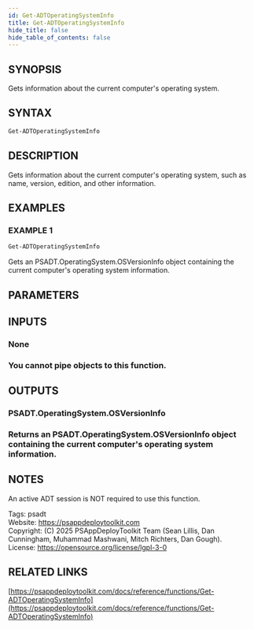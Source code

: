 ```yaml
---
id: Get-ADTOperatingSystemInfo
title: Get-ADTOperatingSystemInfo
hide_title: false
hide_table_of_contents: false
---
```


## SYNOPSIS

Gets information about the current computer's operating system.

## SYNTAX

```powershell
Get-ADTOperatingSystemInfo
```

## DESCRIPTION

Gets information about the current computer's operating system, such as name, version, edition, and other information.

## EXAMPLES

### EXAMPLE 1

```powershell
Get-ADTOperatingSystemInfo
```

Gets an PSADT.OperatingSystem.OSVersionInfo object containing the current computer's operating system information.

## PARAMETERS

## INPUTS

### None

### You cannot pipe objects to this function.
## OUTPUTS

### PSADT.OperatingSystem.OSVersionInfo

### Returns an PSADT.OperatingSystem.OSVersionInfo object containing the current computer's operating system information.
## NOTES
An active ADT session is NOT required to use this function.

Tags: psadt<br />
Website: https://psappdeploytoolkit.com<br />
Copyright: (C) 2025 PSAppDeployToolkit Team (Sean Lillis, Dan Cunningham, Muhammad Mashwani, Mitch Richters, Dan Gough).<br />
License: https://opensource.org/license/lgpl-3-0

## RELATED LINKS

[https://psappdeploytoolkit.com/docs/reference/functions/Get-ADTOperatingSystemInfo](https://psappdeploytoolkit.com/docs/reference/functions/Get-ADTOperatingSystemInfo)
